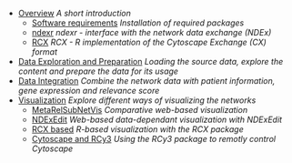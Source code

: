 - [Overview](Overview.html) *A short introduction*
     - [Software requirements](SoftwareRequirements.html) *Installation of required packages*
     - [ndexr](Ndexr.html) *ndexr -  interface with the network data exchange (NDEx)*
     - [RCX](RCX.html) *RCX - R implementation of the Cytoscape Exchange (CX) format*
 - [Data Exploration and Preparation](DataExplorationAndPreparation.html) *Loading the source data, explore the content and prepare the data for its usage*
 - [Data Integration](DataIntegration.html) *Combine the network data with patient information, gene expression and relevance score*
 - [Visualization](Visualization.html) *Explore different ways of visualizing the networks*
     - [MetaRelSubNetVis](MetaRelSubNetVis.html) *Comparative web-based visualization*
     - [NDExEdit](NDExEdit.html) *Web-based data-dependant visualization with NDExEdit*
     - [RCX based](RCXvis.html) *R-based visualization with the RCX package*
     - [Cytoscape and RCy3](CytoscapeAndRCy3.html) *Using the RCy3 package to remotly control Cytoscape*
